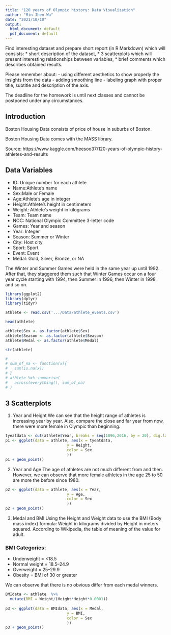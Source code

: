 ```yaml
---
title: "120 years of Olympic history: Data Visualization"
author: "Min-Jhen Wu"
date: "2021/10/10"
output:
  html_document: default
  pdf_document: default
---
```


 Find interesting dataset and prepare short report (in R Markdown) which will 
 consists:
* short description of the dataset,
* 3 scatterplots which will present interesting relationships between variables,
* brief comments which describes obtained results.

 Please remember about:
- using different aesthetics to show properly the insights from the data
- adding smoothing line
- labeling graph with proper title, subtitle and description of the axis.

The deadline for the homework is until next classes and cannot be postponed under any circumstances.

## Introduction
Boston Housing Data consists of price of house in suburbs of Boston. 

Boston Housing Data comes with the MASS library.

Source: https://www.kaggle.com/heesoo37/120-years-of-olympic-history-athletes-and-results

## Data Variables
- ID: Unique number for each athlete
- Name:Athlete's name
- Sex:Male or Female
- Age:Athlete's age in integer
- Height:Athlete's height in centimeters
- Weight: Athlete's weight in kilograms
- Team: Team name
- NOC: National Olympic Committee 3-letter code
- Games: Year and season
- Year: Integer
- Season: Summer or Winter
- City: Host city
- Sport: Sport
- Event: Event
- Medal: Gold, Silver, Bronze, or NA

The Winter and Summer Games were held in the same year up until 1992. After that, they staggered them such that Winter Games occur on a four year cycle starting with 1994, then Summer in 1996, then Winter in 1998, and so on.



```r

library(ggplot2)
library(dplyr)
library(tidyr)

athlete <- read.csv('.../Data/athlete_events.csv')

head(athlete)

athlete$Sex <- as.factor(athlete$Sex)
athlete$Season <- as.factor(athlete$Season)
athlete$Medal <- as.factor(athlete$Medal)

str(athlete)

```

```r

# 
# sum_of_na <- function(x){
#   sum(is.na(x))
# }
# athlete %>% summarise(
#   across(everything(), sum_of_na)
# )

```


## 3 Scatterplots

1. Year and Height
We can see that the height range of athletes is increasing year by year. Also, compare the close and far year from now, there were more female in Olympic than beginning.

```r
tyeatdata <- cut(athlete$Year, breaks = seq(1896,2016, by = 20), dig.lab = 4)
p1 <- ggplot(data = athlete, aes(x = tyeatdata,
                           y = Height,
                           color = Sex
                           ))
p1 + geom_point()
```
2. Year and Age
The age of athletes are not much different from and then. However, we can observe that more female athletes in the age 25 to 50 are more the before since 1980.

```r
p2 <- ggplot(data = athlete, aes(x = Year,
                           y = Age,
                           color = Sex
                           ))
p2 + geom_point()
```
3. Medal and BMI
Using the Height and Weight data to use the BMI (Body mass index) formula: Weight in kilograms divided by Height in meters squared. According to Wikipedia, the table of meaning of the value for adult. 

### BMI Categories:
- Underweight = <18.5
- Normal weight = 18.5–24.9
- Overweight = 25–29.9
- Obesity = BMI of 30 or greater

We can observe that there is no obvious differ from each medal winners.

```r

BMIdata <- athlete  %>% 
  mutate(BMI = Weight/(Height*Height*0.0001))
  
p3 <- ggplot(data = BMIdata, aes(x = Medal,
                           y = BMI,
                           color = Sex
                           ))
p3 + geom_point()
```

